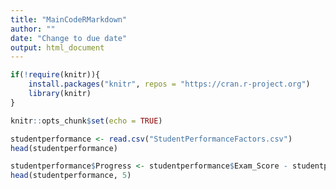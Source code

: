 ```yaml
---
title: "MainCodeRMarkdown"
author: ""
date: "Change to due date"
output: html_document
---
```


```r
if(!require(knitr)){
    install.packages("knitr", repos = "https://cran.r-project.org")
    library(knitr)
}

```

```r
knitr::opts_chunk$set(echo = TRUE)
```

```r
studentperformance <- read.csv("StudentPerformanceFactors.csv")
head(studentperformance)
```
```r
studentperformance$Progress <- studentperformance$Exam_Score - studentperformance$Previous_Scores
head(studentperformance, 5)
```




